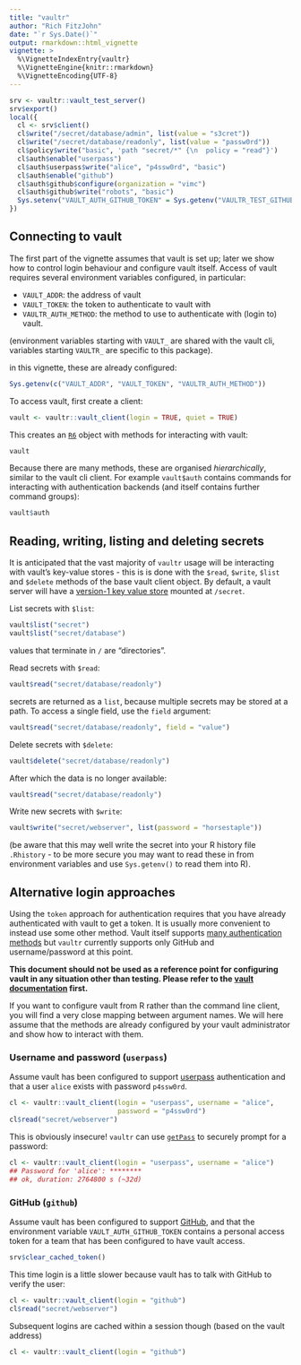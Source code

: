 ```yaml
---
title: "vaultr"
author: "Rich FitzJohn"
date: "`r Sys.Date()`"
output: rmarkdown::html_vignette
vignette: >
  %\VignetteIndexEntry{vaultr}
  %\VignetteEngine{knitr::rmarkdown}
  %\VignetteEncoding{UTF-8}
---
```


``` r
srv <- vaultr::vault_test_server()
srv$export()
local({
  cl <- srv$client()
  cl$write("/secret/database/admin", list(value = "s3cret"))
  cl$write("/secret/database/readonly", list(value = "passw0rd"))
  cl$policy$write("basic", 'path "secret/*" {\n  policy = "read"}')
  cl$auth$enable("userpass")
  cl$auth$userpass$write("alice", "p4ssw0rd", "basic")
  cl$auth$enable("github")
  cl$auth$github$configure(organization = "vimc")
  cl$auth$github$write("robots", "basic")
  Sys.setenv("VAULT_AUTH_GITHUB_TOKEN" = Sys.getenv("VAULTR_TEST_GITHUB_PAT"))
})
```

## Connecting to vault

The first part of the vignette assumes that vault is set up; later
we show how to control login behaviour and configure vault itself.
Access of vault requires several environment variables configured,
in particular:

* `VAULT_ADDR`: the address of vault
* `VAULT_TOKEN`: the token to authenticate to vault with
* `VAULTR_AUTH_METHOD`: the method to use to authenticate with
  (login to) vault.

(environment variables starting with `VAULT_` are shared with the
vault cli, variables starting `VAULTR_` are specific to this
package).

in this vignette, these are already configured:
``` r
Sys.getenv(c("VAULT_ADDR", "VAULT_TOKEN", "VAULTR_AUTH_METHOD"))
```

To access vault, first create a client:
``` r
vault <- vaultr::vault_client(login = TRUE, quiet = TRUE)
```

This creates an [`R6`](https://CRAN.R-project.org/package=R6)
object with methods for interacting with vault:
``` r
vault
```

Because there are many methods, these are organised
_hierarchically_, similar to the vault cli client.  For example
`vault$auth` contains commands for interacting with authentication
backends (and itself contains further command groups):
``` r
vault$auth
```

## Reading, writing, listing and deleting secrets

It is anticipated that the vast majority of `vaultr` usage will be
interacting with vault's key-value stores - this is is done with
the `$read`, `$write`, `$list` and `$delete` methods of the base
vault client object.  By default, a vault server will have a
[version-1 key value
store](https://www.vaultproject.io/docs/secrets/kv/kv-v1.html)
mounted at `/secret`.

List secrets with `$list`:
``` r
vault$list("secret")
vault$list("secret/database")
```

values that terminate in `/` are "directories".

Read secrets with `$read`:
``` r
vault$read("secret/database/readonly")
```

secrets are returned as a `list`, because multiple secrets may be
stored at a path.  To access a single field, use the `field`
argument:
``` r
vault$read("secret/database/readonly", field = "value")
```

Delete secrets with `$delete`:
``` r
vault$delete("secret/database/readonly")
```

After which the data is no longer available:
``` r
vault$read("secret/database/readonly")
```

Write new secrets with `$write`:
``` r
vault$write("secret/webserver", list(password = "horsestaple"))
```

(be aware that this may well write the secret into your R history
file `.Rhistory` - to be more secure you may want to read these in
from environment variables and use `Sys.getenv()` to read them into
R).

## Alternative login approaches

Using the `token` approach for authentication requires that you
have already authenticated with vault to get a token.  It is
usually more convenient to instead use some other method.  Vault
itself supports [many authentication
methods](https://www.vaultproject.io/docs/auth/index.html) but
`vaultr` currently supports only GitHub and username/password at
this point.

**This document should not be used as a reference point for
configuring vault in any situation other than testing.  Please
refer to the [vault
documentation](https://www.vaultproject.io/docs/auth/index.html)
first.**

If you want to configure vault from R rather than the command line
client, you will find a very close mapping between argument
names. We will here assume that the methods are already configured
by your vault administrator and show how to interact with them.

### Username and password (`userpass`)

Assume vault has been configured to support
[userpass](https://www.vaultproject.io/docs/auth/userpass.html)
authentication and that a user `alice` exists with password
`p4ssw0rd`.
``` r
cl <- vaultr::vault_client(login = "userpass", username = "alice",
                           password = "p4ssw0rd")
cl$read("secret/webserver")
```

This is obviously insecure!  `vaultr` can use
[`getPass`](https://cran.r-project.org/package=getPass) to securely
prompt for a password:

```r
cl <- vaultr::vault_client(login = "userpass", username = "alice")
## Password for 'alice': ********
## ok, duration: 2764800 s (~32d)
```

### GitHub (`github`)

Assume vault has been configured to support
[GitHub](https://www.vaultproject.io/docs/auth/github.html), and
that the environment variable `VAULT_AUTH_GITHUB_TOKEN` contains a
personal access token for a team that has been configured to have
vault access.

``` r
srv$clear_cached_token()
```

This time login is a little slower because vault has to talk with
GitHub to verify the user:
``` r
cl <- vaultr::vault_client(login = "github")
cl$read("secret/webserver")
```

Subsequent logins are cached within a session though (based on the
vault address)
``` r
cl <- vaultr::vault_client(login = "github")
```
